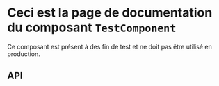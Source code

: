 
<Meta of={TestComponentStories} name="TestComponent" />

# Ceci est la page de documentation du composant `TestComponent`

Ce composant est présent à des fin de test et ne doit pas être utilisé en production.
<br/>

## API
<ArgTypes of={TestComponentStories} />
